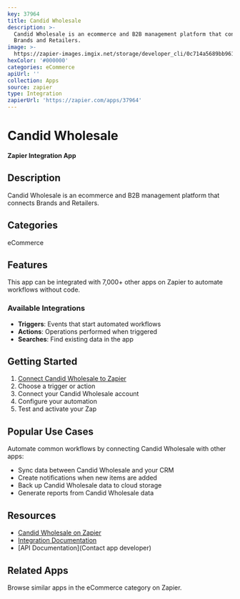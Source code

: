 ```yaml
---
key: 37964
title: Candid Wholesale
description: >-
  Candid Wholesale is an ecommerce and B2B management platform that connects
  Brands and Retailers.
image: >-
  https://zapier-images.imgix.net/storage/developer_cli/0c714a5689bb9616af30f2360acf96fb.png?auto=format%2Ccompress&ixlib=python-3.0.0&q=50
hexColor: '#000000'
categories: eCommerce
apiUrl: ''
collection: Apps
source: zapier
type: Integration
zapierUrl: 'https://zapier.com/apps/37964'
---
```

# Candid Wholesale

**Zapier Integration App**

## Description

Candid Wholesale is an ecommerce and B2B management platform that connects Brands and Retailers.

## Categories

eCommerce

## Features

This app can be integrated with 7,000+ other apps on Zapier to automate workflows without code.

### Available Integrations

- **Triggers**: Events that start automated workflows
- **Actions**: Operations performed when triggered
- **Searches**: Find existing data in the app

## Getting Started

1. [Connect Candid Wholesale to Zapier](https://zapier.com/apps/37964)
2. Choose a trigger or action
3. Connect your Candid Wholesale account
4. Configure your automation
5. Test and activate your Zap

## Popular Use Cases

Automate common workflows by connecting Candid Wholesale with other apps:

- Sync data between Candid Wholesale and your CRM
- Create notifications when new items are added
- Back up Candid Wholesale data to cloud storage
- Generate reports from Candid Wholesale data

## Resources

- [Candid Wholesale on Zapier](https://zapier.com/apps/37964)
- [Integration Documentation](https://zapier.com/apps/37964/integrations)
- [API Documentation](Contact app developer)

## Related Apps

Browse similar apps in the eCommerce category on Zapier.
